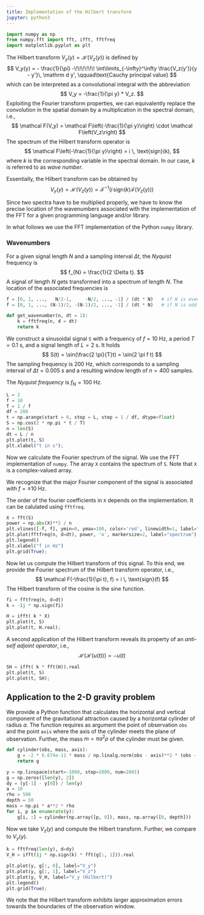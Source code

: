 ```yaml
---
title: Implementation of the Hilbert transform
jupyter: python3
---
```


```python
import numpy as np
from numpy.fft import fft, ifft, fftfreq
import matplotlib.pyplot as plt
```


The Hilbert transform $V_y(y) = \mathcal H(V_z(y))$ is defined by
$$
V_y(y) = - \frac{1}{\pi} -\!\!\!\!\!\! \int\limits_{-\infty}^\infty \frac{V_z(y')}{y - y'}\, \mathrm d y', \qquad\text{Cauchy principal value}
$$
which can be interpreted as a convolutional integral with the abbreviation
$$
V_y = -\frac{1}{\pi y} * V_z.
$$
Exploiting the Fourier transform properties, we can equivalently replace the convolution in the spatial domain by a multiplication in the spectral domain, i.e.,
$$
\mathcal F(V_y) = \mathcal F\left(-\frac{1}{\pi y}\right) \cdot \mathcal F\left(V_z\right)
$$
The spectrum of the Hilbert transform operator is
$$
\mathcal F\left(-\frac{1}{\pi y}\right) = i \, \text{sign}(k),
$$
where $k$ is the corresponding variable in the spectral domain. In our case, $k$ is referred to as _wave number_.

Essentially, the Hilbert transform can be obtained by
$$
V_y(y) = \mathcal H(V_z(y)) = \mathcal F^{-1} \left( i \, \text{sign}(k) \mathcal F(V_z(y)) \right) 
$$

Since two spectra have to be multiplied properly, we have to know the precise location of the wavenumbers associated with the implementation of the FFT for a given programming language and/or library.

In what follows we use the FFT implementation of the Python `numpy` library.


### Wavenumbers

For a given signal length $N$ and a sampling interval $\Delta t$, the _Nyquist_ frequency is
$$
f_{N} = \frac{1}{2 \Delta t}.
$$
A signal of length $N$ gets transformed into a spectrum of length $N$. The location of the associated frequencies is 

```python
f = [0, 1, ...,   N/2-1,     -N/2, ..., -1] / (dt * N)   # if N is even
f = [0, 1, ..., (N-1)/2, -(N-1)/2, ..., -1] / (dt * N)   # if N is odd
```

```python
def get_wavenumber(n, dt = 1):
    k = fftfreq(n, d = dt)
    return k
```

We construct a sinusoidal signal `S` with a frequency of $f=10$ Hz, a period $T=0.1$ s, and a signal length of $L=2$ s.
It holds
$$
S(t) = \sin(\frac{2 \pi}{T}t) = \sin(2 \pi f t)
$$
The sampling frequency is $200$ Hz, which corresponds to a sampling interval of $\Delta t=0.005$ s and a resulting window length of $n=400$ samples.

The _Nyquist frequency_ is $f_N = 100$ Hz.

```python
L = 2
f = 10
T = 1 / f
df = 200
t = np.arange(start = 0, stop = L, step = 1 / df, dtype=float)
S = np.cos(2 * np.pi * t / T)
n = len(S)
dt = L / n
plt.plot(t, S)
plt.xlabel("t in s");
```

Now we calculate the Fourier spectrum of the signal. We use the FFT implementation of `numpy`. The array `X` contains the spectrum of `S`. Note that `X` is a complex-valued array.

We recognize that the major Fourier component of the signal is associated with $f=\pm 10$ Hz.

The order of the fourier coefficients in `X` depends on the implementation. It can be calulated using `fftfreq`.

```python
X = fft(S)
power = np.abs(X)**2 / n
plt.vlines([-f, f], ymin=0, ymax=100, color='red', linewidth=1, label="f")
plt.plot(fftfreq(n, d=dt), power, 'o', markersize=2, label="spectrum")
plt.legend()
plt.xlabel("f in Hz")
plt.grid(True);
```

Now let us compute the Hilbert transform of this signal. To this end, we provide the Fourier spectrum of the Hilbert transform operator, i.e.,
$$
\mathcal F(-\frac{1}{\pi t}, f) = i \, \text{sign}(f)
$$
The Hilbert transform of the cosine is the sine function.

```python
fi = fftfreq(n, d=dt)
k = -1j * np.sign(fi)

H = ifft( k * X)
plt.plot(t, S)
plt.plot(t, H.real);
```

A second application of the Hilbert transform reveals its property of an _anti-self adjoint operator_, i.e.,
$$
\mathcal H(\mathcal H(u(t))) = -u(t)
$$

```python
SH = ifft( k * fft(H)).real
plt.plot(t, S)
plt.plot(t, SH);
```

## Application to the 2-D gravity problem

We provide a Python function that calculates the horizontal and vertical component of the gravitational attraction caused by a horizontal cylinder of radius $a$. The function requires as argument the point of observation `obs` and the point `axis` where the axis of the cylinder meets the plane of observation. Further, the mass $m=\pi a^2 \rho$ of the cylinder must be given.

```python
def cylinder(obs, mass, axis):
    g = -2 * 6.674e-11 * mass / np.linalg.norm(obs - axis)**2 * (obs - axis)
    return g
```

```python
y = np.linspace(start=-1000, stop=1000, num=2001)
g = np.zeros([len(y), 2])
dy = (y[-1] - y[0]) / len(y)
a = 10
rho = 500
depth = 50
mass = np.pi * a**2 * rho
for i, p in enumerate(y):
    g[i, :] = cylinder(np.array([p, 0]), mass, np.array([0, depth]))
```

Now we take $V_z(y)$ and compute the Hilbert transform. Further, we compare to $V_y(y)$.

```python
k = fftfreq(len(y), d=dy)
V_H = ifft(1j * np.sign(k) * fft(g[:, 1])).real
```

```python
plt.plot(y, g[:, 0], label="V_y")
plt.plot(y, g[:, 1], label="V_z")
plt.plot(y, V_H, label="V_y (Hilbert)")
plt.legend()
plt.grid(True);
```

We note that the Hilbert transform exhibits larger approximation errors towards the boundaries of the observation window.


